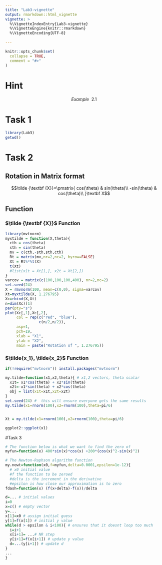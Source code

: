 ```yaml
---
title: "Lab3-vignette"
output: rmarkdown::html_vignette
vignette: >
  %\VignetteIndexEntry{Lab3-vignette}
  %\VignetteEngine{knitr::rmarkdown}
  %\VignetteEncoding{UTF-8}
  
---
```


```r
knitr::opts_chunk$set(
  collapse = TRUE,
  comment = "#>"
)
```

# Hint
$$Example \:\: 2.1$$



# Task 1

```r
library(Lab3)
getwd()
```

# Task 2

## Rotation in Matrix format

$$\tilde {\textbf {X}}=\pmatrix{
cos(\theta) & sin(\theta)\\
-sin(\theta) & cos(\theta)\\
}\textbf X$$

## Function

### $\tilde {\textbf {X}}$ Function
```r
library(mvtnorm)
myxtilde = function(X,theta){
  cth = cos(theta)
  sth = sin(theta)
  mv = c(cth,-sth,sth,cth)
  Rt = matrix(mv,nr=2,nc=2, byrow=FALSE)
  Xt = Rt%*%t(X)
  t(Xt)
  #list(x1t = Xt[1,], x2t = Xt[2,])
}
varcov = matrix(c(100,100,100,400), nr=2,nc=2)
set.seed(24)
X = rmvnorm(100, mean=c(0,0), sigma=varcov)
Xt=myxtilde(X, 1.276795)
Xc=rbind(X,Xt)
n=dim(Xc)[1]
par(pty="s")
plot(Xc[,1],Xc[,2], 
     col = rep(c("red", "blue"), 
               c(n/2,n/2)),
     asp=1,
     pch=19,
     xlab = "X1",
     ylab = "X2",
     main = paste("Rotation of ", 1.276795))
```

### $\tilde{x_1}, \tilde{x_2}$ Function

```r
if(!require("mvtnorm")) install.packages("mvtnorm")

my.tilde=function(x1,x2,theta){ # x1,2 vectors, theta scalar
  x1t= x1*cos(theta) + x2*sin(theta)
  x2t=-x1*sin(theta) + x2*cos(theta)
  obj = list(x1t=x1t,x2t=x2t)
}
set.seed(24) #  this will ensure everyone gets the same results
my.tilde(x1=rnorm(100),x2=rnorm(100),theta=pi/6)


Xt = my.tilde(x1=rnorm(100),x2=rnorm(100),theta=pi/6)

ggplot2::ggplot(x1)
```




#Task 3

```r
# The function below is what we want to find the zero of
myfun=function(x) 400*sin(x)*cos(x) +200*(cos(x)^2-sin(x)^2)

# The Newton-Raphson algorithm function
my.newt=function(x0,f=myfun,delta=0.0001,epsilon=1e-12){
  # x0 initial value
  #f the function to be zeroed
  #delta is the increment in the derivative
  #epsilon is how close our approximation is to zero
fdash=function(x) (f(x+delta)-f(x))/delta

d=... # initial values
i=0
x=c() # empty vector
y=...
x[1]=x0 # assign initial guess
y[1]=f(x[1]) # initial y value
while(d > epsilon & i<100){ # ensures that it doesnt loop too much
  i=i+1 
  x[i+1]= ...# NR step
  y[i+1]=f(x[i+1]) # update y value
  d=...(y[i+1]) # update d
}
...
}

```
